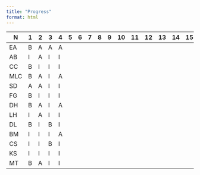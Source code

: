 ```yaml
---
title: "Progress"
format: html
---
```


| N | 1 | 2 | 3 | 4 | 5 | 6 | 7 | 8 | 9 | 10 | 11 | 12 | 13 | 14 | 15 | 16 | 17 | 18 | 19 | 20 | 21 | 22 | 23 | 24 | 25 | 26 | 27 | 28 | 29 | 30 | 31 | 32 | 33 | 34 | 35 | 36 | 37 | 38 | 39 | 40 | 41 | 42 | 43 | 44 | 45 |
|---|--|--|--|--|--|--|--|--|--|--|--|--|--|--|--|--|--|--|--|--|--|--|--|--|--|--|--|--|--|--|--|--|--|--|--|--|--|--|--|--|--|--|--|--|--|
| EA | B | A | A | A |  |  |  |  |  |  |  |  |  |  |  |  |  |  |  |  |  |  |  |  |  |  |  |  |  |  |  |  |  |  |  |  |  |  |  |  |  |  |  |  |  |
| AB | I | A | I | I |  |  |  |  |  |  |  |  |  |  |  |  |  |  |  |  |  |  |  |  |  |  |  |  |  |  |  |  |  |  |  |  |  |  |  |  |  |  |  |  |  |
| CC | B | I | I | I |  |  |  |  |  |  |  |  |  |  |  |  |  |  |  |  |  |  |  |  |  |  |  |  |  |  |  |  |  |  |  |  |  |  |  |  |  |  |  |  |  |
| MLC | B | A | I | A |  |  |  |  |  |  |  |  |  |  |  |  |  |  |  |  |  |  |  |  |  |  |  |  |  |  |  |  |  |  |  |  |  |  |  |  |  |  |  |  |  |
| SD | A | A | I | I |  |  |  |  |  |  |  |  |  |  |  |  |  |  |  |  |  |  |  |  |  |  |  |  |  |  |  |  |  |  |  |  |  |  |  |  |  |  |  |  |  |
| FG | B | I | I | I |  |  |  |  |  |  |  |  |  |  |  |  |  |  |  |  |  |  |  |  |  |  |  |  |  |  |  |  |  |  |  |  |  |  |  |  |  |  |  |  |  |
| DH | B | A | I | A |  |  |  |  |  |  |  |  |  |  |  |  |  |  |  |  |  |  |  |  |  |  |  |  |  |  |  |  |  |  |  |  |  |  |  |  |  |  |  |  |  |
| LH | I | A | I | I |  |  |  |  |  |  |  |  |  |  |  |  |  |  |  |  |  |  |  |  |  |  |  |  |  |  |  |  |  |  |  |  |  |  |  |  |  |  |  |  |  |
| DL | B | I | B | I |  |  |  |  |  |  |  |  |  |  |  |  |  |  |  |  |  |  |  |  |  |  |  |  |  |  |  |  |  |  |  |  |  |  |  |  |  |  |  |  |  |
| BM | I | I | I | A |  |  |  |  |  |  |  |  |  |  |  |  |  |  |  |  |  |  |  |  |  |  |  |  |  |  |  |  |  |  |  |  |  |  |  |  |  |  |  |  |  |
| CS | I | I | B | I |  |  |  |  |  |  |  |  |  |  |  |  |  |  |  |  |  |  |  |  |  |  |  |  |  |  |  |  |  |  |  |  |  |  |  |  |  |  |  |  |  |
| KS | I | I | I | I |  |  |  |  |  |  |  |  |  |  |  |  |  |  |  |  |  |  |  |  |  |  |  |  |  |  |  |  |  |  |  |  |  |  |  |  |  |  |  |  |  |
| MT | B | A | I | I |  |  |  |  |  |  |  |  |  |  |  |  |  |  |  |  |  |  |  |  |  |  |  |  |  |  |  |  |  |  |  |  |  |  |  |  |  |  |  |  |  |

